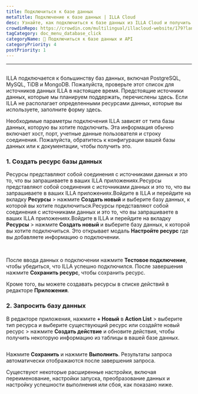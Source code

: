 ```yaml
---
title: Подключиться к базе данных
metaTitle: Подключение к базе данных | ILLA Cloud
desc: Узнайте, как подключиться к базе данных из ILLA Cloud и получить доступ к данным из PostgreSQL, MySQL, TiDB и MongoDB в ваших приложениях.
crowdinRepo: https://crowdin.com/multilingual/illacloud-website/179?languages=ru&filter=basic&value=0
tagCategory: doc_menu_database_click
categoryName: 📲 Подключиться к базе данных и API
categoryPriority: 4
postPriority: 1
---
```


* * *

## <h2 hidden>Подключиться к базе данных</h2>

ILLA подключается к большинству баз данных, включая PostgreSQL, MySQL, TiDB и MongoDB. Пожалуйста, проверьте этот список для источников данных ILLA в настоящее время. Предстоящие источники данных, которые мы планируем поддержать, перечислены здесь. Если ILLA не располагает определенными ресурсами данных, которые вы используете, заполните форму здесь.

Необходимые параметры подключения ILLA зависят от типа базы данных, которую вы хотите подключить. Эта информация обычно включает хост, порт, учетные данные пользователя и строку соединения. Пожалуйста, обратитесь к конфигурации вашей базы данных или к документации, чтобы получить это.

### 1.  Создать ресурс базы данных

Ресурсы представляют собой соединения с источниками данных и это то, что вы запрашиваете в ваших ILLA приложениях.Ресурсы представляют собой соединения с источниками данных и это то, что вы запрашиваете в ваших ILLA приложениях.Войдите в ILLA и перейдите на вкладку **Ресурсы** > нажмите **Создать новый** и выберите базу данных, к которой вы хотите подключиться.Ресурсы представляют собой соединения с источниками данных и это то, что вы запрашиваете в ваших ILLA приложениях.Войдите в ILLA и перейдите на вкладку **Ресурсы** > нажмите **Создать новый** и выберите базу данных, к которой вы хотите подключиться. Это открывает модаль **Настройте ресурс** где вы добавляете информацию о подключении.

<img
  src='https://cdn.illacloud.com/official-website/img/docs/connect/connect-database/resources.png'
  alt=""
/>
<img
  src='https://cdn.illacloud.com/official-website/img/docs/connect/connect-database/config.png'
  alt=""
/>

После ввода данных о подключении нажмите **Тестовое подключение**, чтобы убедиться, что ILLA успешно подключился. После завершения нажмите **Сохранить ресурс**, чтобы сохранить ресурс.

Кроме того, вы можете создавать ресурсы в списке действий в редакторе **Приложения**.

### 2.  Запросить базу данных

В редакторе приложения, нажмите **+ Новый** в **Action List** > выберите тип ресурса и выберите существующий ресурс или создайте новый ресурс > нажмите **Создать действие** и обновите действия, чтобы получить некоторую информацию из таблицы в вашей базе данных.

<img
  src='https://cdn.illacloud.com/official-website/img/docs/connect/connect-database/action.png'
  alt=""
/>

Нажмите **Сохранить** и нажмите **Выполнить**. Результаты запроса автоматически отображаются после завершения запроса.

Существуют некоторые расширенные настройки, включая переименование, настройки запуска, преобразование данных и настройку успешности выполнения или сбоя, как показано ниже.

<img
  src='https://cdn.illacloud.com/official-website/img/docs/connect/connect-database/run.png'
  alt=""
/>
